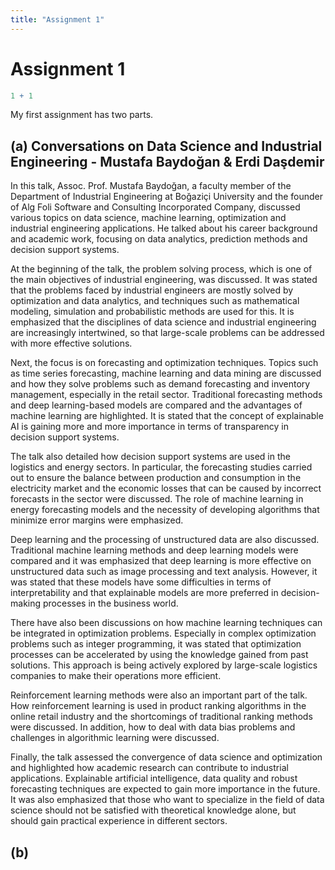 ```yaml
---
title: "Assignment 1"
---
```


# Assignment 1

```r
1 + 1
```

My first assignment has two parts.

## (a) **Conversations on Data Science and Industrial Engineering - Mustafa Baydoğan & Erdi Daşdemir**

In this talk, Assoc. Prof. Mustafa Baydoğan, a faculty member of the Department of Industrial Engineering at Boğaziçi University and the founder of Alg Foli Software and Consulting Incorporated Company, discussed various topics on data science, machine learning, optimization and industrial engineering applications. He talked about his career background and academic work, focusing on data analytics, prediction methods and decision support systems.

At the beginning of the talk, the problem solving process, which is one of the main objectives of industrial engineering, was discussed. It was stated that the problems faced by industrial engineers are mostly solved by optimization and data analytics, and techniques such as mathematical modeling, simulation and probabilistic methods are used for this. It is emphasized that the disciplines of data science and industrial engineering are increasingly intertwined, so that large-scale problems can be addressed with more effective solutions.

Next, the focus is on forecasting and optimization techniques. Topics such as time series forecasting, machine learning and data mining are discussed and how they solve problems such as demand forecasting and inventory management, especially in the retail sector. Traditional forecasting methods and deep learning-based models are compared and the advantages of machine learning are highlighted. It is stated that the concept of explainable AI is gaining more and more importance in terms of transparency in decision support systems.

The talk also detailed how decision support systems are used in the logistics and energy sectors. In particular, the forecasting studies carried out to ensure the balance between production and consumption in the electricity market and the economic losses that can be caused by incorrect forecasts in the sector were discussed. The role of machine learning in energy forecasting models and the necessity of developing algorithms that minimize error margins were emphasized.

Deep learning and the processing of unstructured data are also discussed. Traditional machine learning methods and deep learning models were compared and it was emphasized that deep learning is more effective on unstructured data such as image processing and text analysis. However, it was stated that these models have some difficulties in terms of interpretability and that explainable models are more preferred in decision-making processes in the business world.

There have also been discussions on how machine learning techniques can be integrated in optimization problems. Especially in complex optimization problems such as integer programming, it was stated that optimization processes can be accelerated by using the knowledge gained from past solutions. This approach is being actively explored by large-scale logistics companies to make their operations more efficient.

Reinforcement learning methods were also an important part of the talk. How reinforcement learning is used in product ranking algorithms in the online retail industry and the shortcomings of traditional ranking methods were discussed. In addition, how to deal with data bias problems and challenges in algorithmic learning were discussed.

Finally, the talk assessed the convergence of data science and optimization and highlighted how academic research can contribute to industrial applications. Explainable artificial intelligence, data quality and robust forecasting techniques are expected to gain more importance in the future. It was also emphasized that those who want to specialize in the field of data science should not be satisfied with theoretical knowledge alone, but should gain practical experience in different sectors.

## (b)
